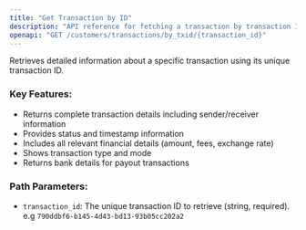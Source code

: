 ```yaml
---
title: "Get Transaction by ID"
description: "API reference for fetching a transaction by transaction ID"
openapi: "GET /customers/transactions/by_txid/{transaction_id}"
---
```


Retrieves detailed information about a specific transaction using its unique transaction ID.

### Key Features:

- Returns complete transaction details including sender/receiver information
- Provides status and timestamp information
- Includes all relevant financial details (amount, fees, exchange rate)
- Shows transaction type and mode
- Returns bank details for payout transactions

### Path Parameters:

- `transaction_id`: The unique transaction ID to retrieve (string, required). e.g `790ddbf6-b145-4d43-bd13-93b05cc202a2`
